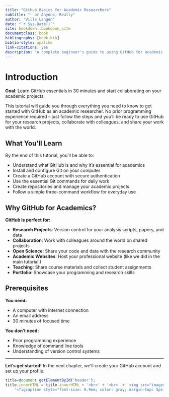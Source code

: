 ```yaml
--- 
title: "GitHub Basics for Academic Researchers"
subtitle: "– or Anyone, Really"
author: "Ville Langén"
date: "`r Sys.Date()`"
site: bookdown::bookdown_site
documentclass: book
bibliography: [book.bib]
biblio-style: apalike
link-citations: yes
description: "A complete beginner's guide to using GitHub for academic projects and collaboration."
---
```


# Introduction {-}

**Goal**: Learn GitHub essentials in 30 minutes and start collaborating on your academic projects.

This tutorial will guide you through everything you need to know to get started with GitHub as an academic researcher. No prior programming experience required – just follow the steps and you'll be ready to use GitHub for your research projects, collaborate with colleagues, and share your work with the world.

## What You'll Learn

By the end of this tutorial, you'll be able to:

- Understand what GitHub is and why it's essential for academics
- Install and configure Git on your computer
- Create a GitHub account with secure authentication
- Use the essential Git commands for daily work
- Create repositories and manage your academic projects
- Follow a simple three-command workflow for everyday use

## Why GitHub for Academics?

**GitHub is perfect for:**

- **Research Projects**: Version control for your analysis scripts, papers, and data
- **Collaboration**: Work with colleagues around the world on shared projects
- **Open Science**: Share your code and data with the research community
- **Academic Websites**: Host your professional website (like we did in the main tutorial!)
- **Teaching**: Share course materials and collect student assignments
- **Portfolio**: Showcase your programming and research skills

## Prerequisites

**You need:**

- A computer with internet connection
- An email address
- 30 minutes of focused time

**You don't need:**

- Prior programming experience
- Knowledge of command line tools
- Understanding of version control systems

---

**Let's get started!** In the next chapter, we'll create your GitHub account and set up your profile. 




```js
title=document.getElementById('header');
title.innerHTML = title.innerHTML + '<br>' + '<br>' + '<img src="images/cover_photo.jpg" alt="Test Image">' +
    '<figcaption style="font-size: 0.9em; color: gray; margin-top: 5px; text-align: left;">' + 'Image credit: <a href="https://www.pexels.com/photo/eyeglasses-in-front-of-laptop-computer-1181253/" target="_blank">Pexels</a>' + '</figcaption>' + '<br>' 

```
